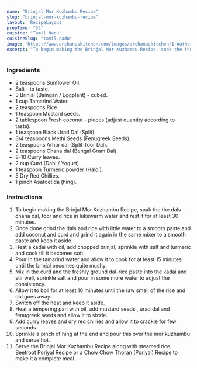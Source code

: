 ---
name: "Brinjal Mor Kuzhambu Recipe"
slug: "brinjal-mor-kuzhambu-recipe"
layout: 'RecipeLayout'
prepTime: "55"
cuisine: "Tamil Nadu"
cuisineSlug: "tamil-nadu"
image: "https://www.archanaskitchen.com/images/archanaskitchen/1-Author/sibyl-archanaskitchen.com/Brinjal_Mor_Kuzhambu_Recipe.jpg"
excerpt: "To begin making the Brinjal Mor Kuzhambu Recipe, soak the the dals - chana dal, toor and rice in lukewarm water and rest it for at least 30 minutes"
---

### Ingredients

- 2 teaspoons Sunflower Oil.
- Salt - to taste.
- 3 Brinjal (Baingan / Eggplant) - cubed.
- 1 cup Tamarind Water.
- 2 teaspoons Rice.
- 1 teaspoon Mustard seeds.
- 2 tablespoon Fresh coconut - pieces (adjust quantity according to taste).
- 1 teaspoon Black Urad Dal (Split).
- 3/4 teaspoons Methi Seeds (Fenugreek Seeds).
- 2 teaspoons Arhar dal (Split Toor Dal).
- 2 teaspoons Chana dal (Bengal Gram Dal).
- 8-10 Curry leaves.
- 2 cup Curd (Dahi / Yogurt).
- 1 teaspoon Turmeric powder (Haldi).
- 5 Dry Red Chillies.
- 1 pinch Asafoetida (hing).

### Instructions

1. To begin making the Brinjal Mor Kuzhambu Recipe, soak the the dals - chana dal, toor and rice in lukewarm water and rest it for at least 30 minutes.
1. Once done grind the dals and rice with little water to a smooth paste and add coconut and curd and grind it again in the same mixer to a smooth paste and keep it aside.
1. Heat a kadai with oil, add chopped brinjal, sprinkle with salt and turmeric and cook till it becomes soft.
1. Pour in the tamarind water and allow it to cook for at least 15 minutes until the brinjal becomes quite mushy.
1. Mix in the curd and the freshly ground dal-rice paste into the kadai and stir well, sprinkle salt and pour in some more water to adjust the consistency.
1. Allow it to boil for at least 10 minutes until the raw smell of the rice and dal goes away.
1. Switch off the heat and keep it aside.
1. Heat a tempering pan with oil, add mustard seeds , urad dal and fenugreek seeds and allow it to sizzle.
1. Add curry leaves and dry red chillies and allow it to crackle for few seconds.
1. Sprinkle a pinch of hing at the end and pour this over the mor kuzhambu and serve hot.
1. Serve the Brinjal Mor Kuzhambu Recipe along with steamed rice, Beetroot Poriyal Recipe or a Chow Chow Thoran (Poriyal) Recipe to make it a complete meal.
